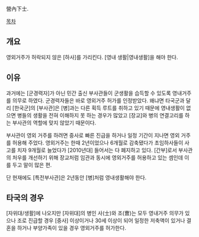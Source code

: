 營內下士. 

[[목차]]
== 개요 ==
영외거주가 허락되지 않은 [하사]를 가리킨다. [영내 생활|영내생활]을 해야 한다.
== 이유 ==
과거에는 [군경력자]가 아닌 민간 출신 부사관들이 군생활을 습득할 수 있도록 영내거주를 의무로 하였다. 군경력자들은 바로 영외거주 허가를 인정받았다. 왜냐면 타국군과 달리 [한국군]의 [부사관]은 [병]과는 다른 획득 루트를 취하고 있기 때문에 영내생활이 없으면 병들의 생활을 전혀 이해하지 못 하는 경우가 많았고 [장교]와 병의 연결고리를 하는 부사관의 역할에 맞지 않았기 때문이다.

부사관이 영외 거주를 하려면 중사로 빠른 진급을 하거나 일정 기간이 지나면 영외 거주를 허용해 주었다. 영외거주는 한때 2년이었으나 6개월로 감축됐다가 초임하사들이 사고를 치자 9개월로 늘었다가 [2010년대] 들어서는 다 폐지하고 있다. [간부]로서 부사관의 처우를 개선하기 위해 장교처럼 임관과 동시에 영외거주를 허용하고 있는 셈인데 이를 두고 말이 많은 편.

단 현재에도 [특전부사관]은 2년동안 [병]처럼 영내생활해야 한다.
== 타국의 경우 ==
[자위대/생활]에 나오지만 [자위대]의 병인 사(士)와 조(曺)는 모두 영내거주 의무가 있으나 조로 진급할 경우 [중사] 이상이거나 30세 이상이 되어 일정한 저축액이 있거나 결혼을 하거나 부양가족이 있을 경우 영외거주를 허가한다. 
